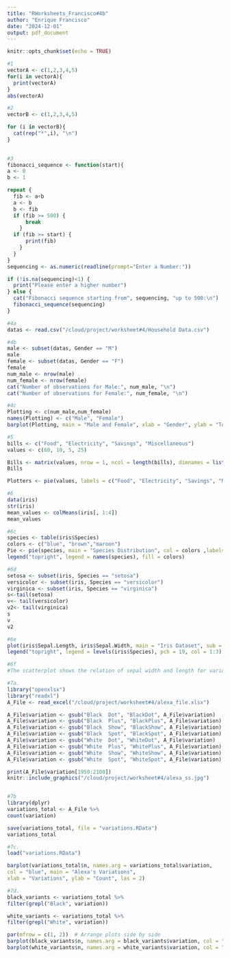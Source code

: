 ```yaml
---
title: "RWorksheets_Francisco#4b"
author: "Enrique Francisco"
date: "2024-12-01"
output: pdf_document
---
```


```r
knitr::opts_chunk$set(echo = TRUE)
```

```r
#1
vectorA <- c(1,2,3,4,5)
for(i in vectorA){
  print(vectorA)
}
abs(vectorA)

```

```r
#2
vectorB <- c(1,2,3,4,5)

for (i in vectorB){
  cat(rep("*",i), "\n")
}
  
```

```r
#3
fibonacci_sequence <- function(start){
a <- 0
b <- 1

repeat {
  fib <- a+b
  a <- b
  b <- fib
  if (fib >= 500) {
      break
    }
  if (fib >= start) {
      print(fib)
    }
  }
}
sequencing <- as.numeric(readline(prompt="Enter a Number:"))

if (!is.na(sequencing)<1) {
  print("Please enter a higher number")
} else {
  cat("Fibonacci sequence starting from", sequencing, "up to 500:\n")
  fibonacci_sequence(sequencing)
}
```

```r
#4a
datas <- read.csv("/cloud/project/worksheet#4/Household Data.csv")

#4b
male <- subset(datas, Gender == "M")
male
female <- subset(datas, Gender == "F")
female
num_male <- nrow(male)
num_female <- nrow(female)
cat("Number of observations for Male:", num_male, "\n")
cat("Number of observations for Female:", num_female, "\n")
```

```r
#4c
Plotting <- c(num_male,num_female)
names(Plotting) <- c("Male", "Female")
barplot(Plotting, main = "Male and Female", xlab = "Gender", ylab = "Total Numbers", col = c("blue", "cyan"),legend.text = TRUE, beside = TRUE)
```

```r
#5
bills <- c("Food", "Electricity", "Savings", "Miscellaneous")
values <- c(60, 10, 5, 25)

Bills <- matrix(values, nrow = 1, ncol = length(bills), dimnames = list(NULL, bills))
Bills

Plotters <- pie(values, labels = c("Food", "Electricity", "Savings", "Miscellaneous"),col = c("lightblue", "lightgreen", "lightcoral", "lightsalmon"), main = "Expenditures" )
```

```r
#6
data(iris)
str(iris)
mean_values <- colMeans(iris[, 1:4])
mean_values
```

```r
#6c
species <- table(iris$Species)
colors <- c("blue", "brown","maroon")
Pie <- pie(species, main = "Species Distribution", col = colors ,labels = names(species))
legend("topright", legend = names(species), fill = colors)
```

```r
#6d
setosa <- subset(iris, Species == "setosa")
versicolor <- subset(iris, Species == "versicolor")
virginica <- subset(iris, Species == "virginica")
s<-tail(setosa)
v<- tail(versicolor)
v2<- tail(virginica)
s
v
v2
```

```r
#6e
plot(iris$Sepal.Length, iris$Sepal.Width, main = "Iris Dataset", sub = "Sepal width and length", xlab = "Sepal Length", ylab = "Sepal Width", pch = 19, col = iris$Species)
legend("topright", legend = levels(iris$Species), pch = 19, col = 1:3)
```

```r
#6f
#The scatterplot shows the relation of sepal width and length for various species of iris flowers. Versicolor and Virginica have considerable overlapping and these two appear to have the same measurements for the sepal. Setosa is clearly distinguishable by having the lowest sizes for the seps compared to the other species.
```

```r
#7a.
library("openxlsx")
library("readxl")
A_File <- read_excel("/cloud/project/worksheet#4/alexa_file.xlsx")

A_File$variation <- gsub("Black  Dot", "BlackDot", A_File$variation)
A_File$variation <- gsub("Black  Plus", "BlackPlus", A_File$variation)
A_File$variation <- gsub("Black  Show", "BlackShow", A_File$variation)
A_File$variation <- gsub("Black  Spot", "BlackSpot", A_File$variation)
A_File$variation <- gsub("White  Dot", "WhiteDot", A_File$variation)
A_File$variation <- gsub("White  Plus", "WhitePlus", A_File$variation)
A_File$variation <- gsub("White  Show", "WhiteShow", A_File$variation)
A_File$variation <- gsub("White  Spot", "WhiteSpot", A_File$variation)

print(A_File$variation[1950:2100])
knitr::include_graphics("/cloud/project/worksheet#4/alexa_ss.jpg")



```

```r
#7b
library(dplyr)
variations_total <- A_File %>%
count(variation)

save(variations_total, file = "variations.RData")
variations_total

```

```r
#7c.
load("variations.RData")

barplot(variations_total$n, names.arg = variations_total$variation, 
col = "blue", main = "Alexa's Variations",
xlab = "Variations", ylab = "Count", las = 2)
```

```r
#7d.
black_variants <- variations_total %>%
filter(grepl("Black", variation))

white_variants <- variations_total %>%
filter(grepl("White", variation))

par(mfrow = c(1, 2))  # Arrange plots side by side
barplot(black_variants$n, names.arg = black_variants$variation, col = "black", main = "Black Variants", xlab = "Variations", ylab = "Count", las = 2)
barplot(white_variants$n, names.arg = white_variants$variation, col = "gray", main = "White Variants", xlab = "Variations", ylab = "Count", las = 2)

```